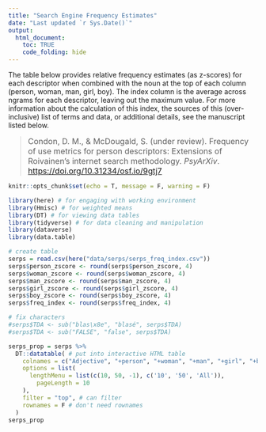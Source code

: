 ```yaml
---
title: "Search Engine Frequency Estimates"
date: "Last updated `r Sys.Date()`"
output: 
  html_document:
    toc: TRUE
    code_folding: hide
---
```


The table below provides relative frequency estimates (as z-scores) for each descriptor when combined with the noun at the top of each column (person, woman, man, girl, boy). The index column is the average across ngrams for each descriptor, leaving out the maximum value. For more information about the calculation of this index, the sources of this (over-inclusive) list of terms and data, or additional details, see the manuscript listed below.

> <font size="3">Condon, D. M., & McDougald, S. (under review). Frequency of use metrics for person descriptors: Extensions of Roivainen's internet search methodology. *PsyArXiv*. [https://doi.org/10.31234/osf.io/9gtj7](https://doi.org/10.31234/osf.io/9gtj7)</font>

```r
knitr::opts_chunk$set(echo = T, message = F, warning = F)
```

```r
library(here) # for engaging with working environment
library(Hmisc) # for weighted means
library(DT) # for viewing data tables
library(tidyverse) # for data cleaning and manipulation
library(dataverse)
library(data.table)
```

```r
# create table 
serps = read.csv(here("data/serps/serps_freq_index.csv"))
serps$person_zscore <- round(serps$person_zscore, 4)
serps$woman_zscore <- round(serps$woman_zscore, 4)
serps$man_zscore <- round(serps$man_zscore, 4)
serps$girl_zscore <- round(serps$girl_zscore, 4)
serps$boy_zscore <- round(serps$boy_zscore, 4)
serps$freq_index <- round(serps$freq_index, 4)

# fix characters
#serps$TDA <- sub("blas\x8e", "blasé", serps$TDA)
#serps$TDA <- sub("FALSE", "false", serps$TDA)

serps_prop = serps %>%
  DT::datatable( # put into interactive HTML table
    colnames = c("Adjective", "+person", "+woman", "+man", "+girl", "+boy", "index"), #colnames
    options = list(
      lengthMenu = list(c(10, 50, -1), c('10', '50', 'All')),
        pageLength = 10
    ),
    filter = "top", # can filter
    rownames = F # don't need rownames
  )
serps_prop
```



